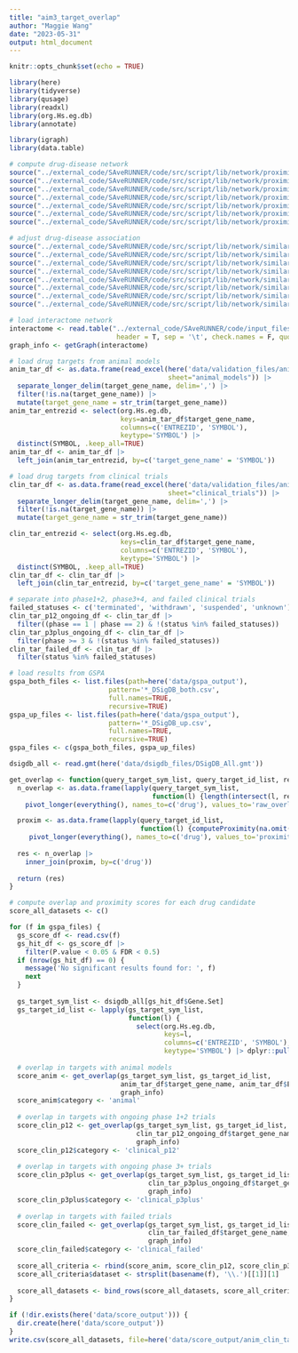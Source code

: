 ```yaml
---
title: "aim3_target_overlap"
author: "Maggie Wang"
date: "2023-05-31"
output: html_document
---
```


```r
knitr::opts_chunk$set(echo = TRUE)

library(here)
library(tidyverse)
library(qusage)
library(readxl)
library(org.Hs.eg.db)
library(annotate)

library(igraph)
library(data.table)

# compute drug-disease network
source("../external_code/SAveRUNNER/code/src/script/lib/network/proximity/getGraph.R")
source("../external_code/SAveRUNNER/code/src/script/lib/network/proximity/computeDegreeDistribution.R")
source("../external_code/SAveRUNNER/code/src/script/lib/network/proximity/computeProximity.R")
source("../external_code/SAveRUNNER/code/src/script/lib/network/proximity/computeMinimum.R")
source("../external_code/SAveRUNNER/code/src/script/lib/network/proximity/computeRandomProximity.R")
source("../external_code/SAveRUNNER/code/src/script/lib/network/proximity/selectRandomNodes.R")
source("../external_code/SAveRUNNER/code/src/script/lib/network/proximity/computeStatistics.R")

# adjust drug-disease association
source("../external_code/SAveRUNNER/code/src/script/lib/network/similarity/computeSimilarity.R")
source("../external_code/SAveRUNNER/code/src/script/lib/network/similarity/selectPval.R")
source("../external_code/SAveRUNNER/code/src/script/lib/network/similarity/createAdjMatrix.R")
source("../external_code/SAveRUNNER/code/src/script/lib/network/similarity/computeClustering.R")
source("../external_code/SAveRUNNER/code/src/script/lib/network/similarity/computeClusterInfo.R")
source("../external_code/SAveRUNNER/code/src/script/lib/network/similarity/createNewAdjMatrix.R")
source("../external_code/SAveRUNNER/code/src/script/lib/network/similarity/computeNormalization.R")
source("../external_code/SAveRUNNER/code/src/script/lib/network/similarity/createEdgeList.R")
```

```r
# load interactome network
interactome <- read.table("../external_code/SAveRUNNER/code/input_files/interactome_Feixiong2018.txt", 
                           header = T, sep = '\t', check.names = F, quote = "")
graph_info <- getGraph(interactome)
```

```r
# load drug targets from animal models
anim_tar_df <- as.data.frame(read_excel(here('data/validation_files/animal_clinical_targets.xlsx'),
                                        sheet="animal_models")) |>
  separate_longer_delim(target_gene_name, delim=',') |>
  filter(!is.na(target_gene_name)) |>
  mutate(target_gene_name = str_trim(target_gene_name))
anim_tar_entrezid <- select(org.Hs.eg.db,
                            keys=anim_tar_df$target_gene_name,
                            columns=c('ENTREZID', 'SYMBOL'),
                            keytype='SYMBOL') |>
  distinct(SYMBOL, .keep_all=TRUE)
anim_tar_df <- anim_tar_df |>
  left_join(anim_tar_entrezid, by=c('target_gene_name' = 'SYMBOL'))

# load drug targets from clinical trials
clin_tar_df <- as.data.frame(read_excel(here('data/validation_files/animal_clinical_targets.xlsx'),
                                        sheet="clinical_trials")) |>
  separate_longer_delim(target_gene_name, delim=',') |>
  filter(!is.na(target_gene_name)) |>
  mutate(target_gene_name = str_trim(target_gene_name))

clin_tar_entrezid <- select(org.Hs.eg.db,
                            keys=clin_tar_df$target_gene_name,
                            columns=c('ENTREZID', 'SYMBOL'),
                            keytype='SYMBOL') |>
  distinct(SYMBOL, .keep_all=TRUE)
clin_tar_df <- clin_tar_df |>
  left_join(clin_tar_entrezid, by=c('target_gene_name' = 'SYMBOL'))

# separate into phase1+2, phase3+4, and failed clinical trials
failed_statuses <- c('terminated', 'withdrawn', 'suspended', 'unknown')
clin_tar_p12_ongoing_df <- clin_tar_df |>
  filter((phase == 1 | phase == 2) & !(status %in% failed_statuses))
clin_tar_p3plus_ongoing_df <- clin_tar_df |>
  filter(phase >= 3 & !(status %in% failed_statuses))
clin_tar_failed_df <- clin_tar_df |>
  filter(status %in% failed_statuses)
```

```r
# load results from GSPA 
gspa_both_files <- list.files(path=here('data/gspa_output'),
                         pattern='*_DSigDB_both.csv',
                         full.names=TRUE,
                         recursive=TRUE)
gspa_up_files <- list.files(path=here('data/gspa_output'),
                         pattern='*_DSigDB_up.csv',
                         full.names=TRUE,
                         recursive=TRUE)
gspa_files <- c(gspa_both_files, gspa_up_files)

dsigdb_all <- read.gmt(here('data/dsigdb_files/DSigDB_All.gmt'))
```

```r
get_overlap <- function(query_target_sym_list, query_target_id_list, reference_target_sym, reference_target_id, graph_info) {
  n_overlap <- as.data.frame(lapply(query_target_sym_list,
                                    function(l) {length(intersect(l, reference_target_sym))})) |>
    pivot_longer(everything(), names_to=c('drug'), values_to='raw_overlap')

  proxim <- as.data.frame(lapply(query_target_id_list,
                                 function(l) {computeProximity(na.omit(l), na.omit( reference_target_id), graph_info)})) |>
     pivot_longer(everything(), names_to=c('drug'), values_to='proximity')
    
  res <- n_overlap |>
    inner_join(proxim, by=c('drug'))
  
  return (res)
}
```

```r
# compute overlap and proximity scores for each drug candidate
score_all_datasets <- c()

for (f in gspa_files) {
  gs_score_df <- read.csv(f)
  gs_hit_df <- gs_score_df |>
    filter(P.value < 0.05 & FDR < 0.5)
  if (nrow(gs_hit_df) == 0) {
    message('No significant results found for: ', f)
    next
  }
  
  gs_target_sym_list <- dsigdb_all[gs_hit_df$Gene.Set]
  gs_target_id_list <- lapply(gs_target_sym_list, 
                              function(l) {
                                select(org.Hs.eg.db,
                                       keys=l,
                                       columns=c('ENTREZID', 'SYMBOL'),
                                       keytype='SYMBOL') |> dplyr::pull(ENTREZID)})
  
  # overlap in targets with animal models
  score_anim <- get_overlap(gs_target_sym_list, gs_target_id_list, 
                            anim_tar_df$target_gene_name, anim_tar_df$ENTREZID, 
                            graph_info)
  score_anim$category <- 'animal'
  
  # overlap in targets with ongoing phase 1+2 trials
  score_clin_p12 <- get_overlap(gs_target_sym_list, gs_target_id_list, 
                                clin_tar_p12_ongoing_df$target_gene_name, clin_tar_p12_ongoing_df$ENTREZID, 
                                graph_info)
  score_clin_p12$category <- 'clinical_p12'
  
  # overlap in targets with ongoing phase 3+ trials
  score_clin_p3plus <- get_overlap(gs_target_sym_list, gs_target_id_list, 
                                   clin_tar_p3plus_ongoing_df$target_gene_name, clin_tar_p3plus_ongoing_df$ENTREZID, 
                                   graph_info)
  score_clin_p3plus$category <- 'clinical_p3plus'
  
  # overlap in targets with failed trials
  score_clin_failed <- get_overlap(gs_target_sym_list, gs_target_id_list, 
                                   clin_tar_failed_df$target_gene_name, clin_tar_failed_df$ENTREZID, 
                                   graph_info)
  score_clin_failed$category <- 'clinical_failed'
  
  score_all_criteria <- rbind(score_anim, score_clin_p12, score_clin_p3plus, score_clin_failed)
  score_all_criteria$dataset <- strsplit(basename(f), '\\.')[[1]][1]
  
  score_all_datasets <- bind_rows(score_all_datasets, score_all_criteria)
}
```
```r
if (!dir.exists(here('data/score_output'))) {
  dir.create(here('data/score_output'))
}
write.csv(score_all_datasets, file=here('data/score_output/anim_clin_target_overlap.csv'))
```

